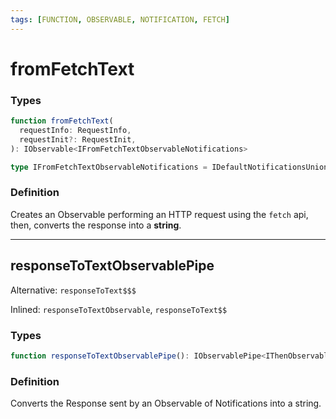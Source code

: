```yaml
---
tags: [FUNCTION, OBSERVABLE, NOTIFICATION, FETCH]
---
```


# fromFetchText

### Types

```ts
function fromFetchText(
  requestInfo: RequestInfo,
  requestInit?: RequestInit,
): IObservable<IFromFetchTextObservableNotifications>
```

```ts
type IFromFetchTextObservableNotifications = IDefaultNotificationsUnion<string>;
```

### Definition

Creates an Observable performing an HTTP request using the `fetch` api, then, converts the response into a **string**.

---

## responseToTextObservablePipe

Alternative: `responseToText$$$`

Inlined: `responseToTextObservable`, `responseToText$$`

### Types

```ts
function responseToTextObservablePipe(): IObservablePipe<IThenObservableInNotifications<Response>, IFromFetchTextObservableNotifications>
```

### Definition

Converts the Response sent by an Observable of Notifications into a string.
